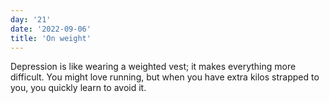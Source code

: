 ```yaml
---
day: '21'
date: '2022-09-06'
title: 'On weight'
---
```


Depression is like wearing a weighted vest; it makes everything more difficult. You might love running, but when you have extra kilos strapped to you, you quickly learn to avoid it.
